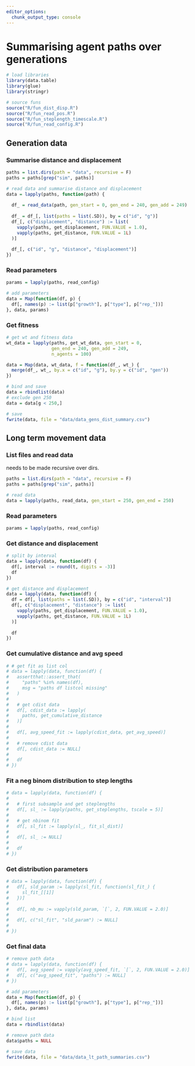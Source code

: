 ```yaml
---
editor_options: 
  chunk_output_type: console
---
```


# Summarising agent paths over generations

```r
# load libraries
library(data.table)
library(glue)
library(stringr)

# source funs
source("R/fun_dist_disp.R")
source("R/fun_read_pos.R")
source("R/fun_steplength_timescale.R")
source("R/fun_read_config.R")
```

## Generation data

### Summarise distance and displacement

```r
paths = list.dirs(path = "data", recursive = F)
paths = paths[grep("sim", paths)]

# read data and summarise distance and displacement
data = lapply(paths, function(path) {
  
  df_ = read_data(path, gen_start = 0, gen_end = 240, gen_add = 249)
  
  df_ = df_[, list(paths = list(.SD)), by = c("id", "g")]
  df_[, c("displacement", "distance") := list(
    vapply(paths, get_displacement, FUN.VALUE = 1.0),
    vapply(paths, get_distance, FUN.VALUE = 1L)
  )]
  
  df_[, c("id", "g", "distance", "displacement")]
})
```

### Read parameters

```r
params = lapply(paths, read_config)

# add parameters
data = Map(function(df, p) {
  df[, names(p) := list(p["growth"], p["type"], p["rep_"])]
}, data, params)
```

### Get fitness

```r
# get wt and fitness data
wt_data = lapply(paths, get_wt_data, gen_start = 0, 
                 gen_end = 240, gen_add = 249,
                 n_agents = 100)

data = Map(data, wt_data, f = function(df_, wt_) {
  merge(df_, wt_, by.x = c("id", "g"), by.y = c("id", "gen"))
})

# bind and save
data = rbindlist(data)
# exclude gen 250
data = data[g < 250,]

# save
fwrite(data, file = "data/data_gens_dist_summary.csv")
```

## Long term movement data 

### List files and read data

needs to be made recursive over dirs.

```r
paths = list.dirs(path = "data", recursive = F)
paths = paths[grep("sim", paths)]

# read data
data = lapply(paths, read_data, gen_start = 250, gen_end = 250)
```

### Read parameters

```r
params = lapply(paths, read_config)
```

### Get distance and displacement

```r
# split by interval
data = lapply(data, function(df) {
  df[, interval := round(t, digits = -3)]
  df
})

# get distance and displacement
data = lapply(data, function(df) {
  df = df[, list(paths = list(.SD)), by = c("id", "interval")]
  df[, c("displacement", "distance") := list(
    vapply(paths, get_displacement, FUN.VALUE = 1.0),
    vapply(paths, get_distance, FUN.VALUE = 1L)
  )]
  
  df
})
```

### Get cumulative distance and avg speed

```r
# # get fit as list col
# data = lapply(data, function(df) {
#   assertthat::assert_that(
#     "paths" %in% names(df), 
#     msg = "paths df listcol missing"
#   )
#   
#   # get cdist data
#   df[, cdist_data := lapply(
#     paths, get_cumulative_distance
#   )]
#   
#   df[, avg_speed_fit := lapply(cdist_data, get_avg_speed)]
#   
#   # remove cdist data
#   df[, cdist_data := NULL]
#   
#   df
# })
```

### Fit a neg binom distribution to step lengths

```r
# data = lapply(data, function(df) {
#   
#   # first subsample and get steplengths
#   df[, sl_ := lapply(paths, get_steplengths, tscale = 5)]
#   
#   # get nbinom fit
#   df[, sl_fit := lapply(sl_, fit_sl_dist)]
#   
#   df[, sl_ := NULL]
#   
#   df
# })
```

### Get distribution parameters

```r
# data = lapply(data, function(df) {
#   df[, sld_param := lapply(sl_fit, function(sl_fit_) {
#     sl_fit_[[1]]
#   })]
#   
#   df[, nb_mu := vapply(sld_param, `[`, 2, FUN.VALUE = 2.0)]
#   
#   df[, c("sl_fit", "sld_param") := NULL]
#   
# })

```

### Get final data

```r
# remove path data
# data = lapply(data, function(df) {
#   df[, avg_speed := vapply(avg_speed_fit, `[`, 2, FUN.VALUE = 2.0)]
#   df[, c("avg_speed_fit", "paths") := NULL]
# })

# add parameters
data = Map(function(df, p) {
  df[, names(p) := list(p["growth"], p["type"], p["rep_"])]
}, data, params)

# bind list
data = rbindlist(data)

# remove path data
data$paths = NULL

# save data
fwrite(data, file = "data/data_lt_path_summaries.csv")
```